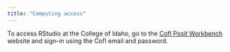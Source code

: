 ```yaml
---
title: "Computing access"
---
```


To access RStudio at the College of Idaho, go to the [CofI Posit Workbench](https://rstudio.collegeofidaho.edu/) website and sign-in using the CofI email and password.

<!-- To access course files click "File > Open File..." then click the "..." button while will pull-up a tab titled "Go To Folder" and have a box labeled "Path to folder (use ~ for home directory):". In the corresponding box enter: `/srv/R/MAT212_FA24`. You can ten copy activity and hw templates by looking in the bottom right pane, clicking the gear icon and clicking "Copy To...". Then repeat the process above but enter `~` and then click save. The file is now in your home directory and can be edited freely. -->